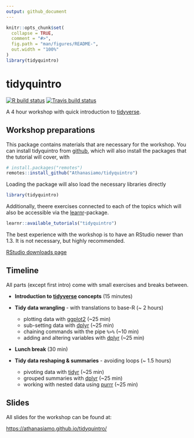 ```yaml
---
output: github_document
---
```


<!-- README.md is generated from README.Rmd. Please edit that file -->

```r
knitr::opts_chunk$set(
  collapse = TRUE,
  comment = "#>",
  fig.path = "man/figures/README-",
  out.width = "100%"
)
library(tidyquintro)
```

# tidyquintro

<!-- badges: start -->
[![R build status](https://github.com/Athanasiamo/tidyquintro/workflows/R-CMD-check/badge.svg)](https://github.com/Athanasiamo/tidyquintro/actions)
[![Travis build status](https://travis-ci.com/Athanasiamo/tidyquintro.svg?branch=master)](https://travis-ci.com/Athanasiamo/tidyquintro)
<!-- badges: end -->

A 4 hour workshop with quick introduction to [tidyverse](https://www.tidyverse.org/).

## Workshop preparations

This package contains materials that are necessary for the workshop. 
You can install tidyquintro from [github](https://github.com/Athanasiamo/tidyquintro), which will also install the packages that the tutorial will cover, with

```r
# install.packages("remotes")
remotes::install_github("Athanasiamo/tidyquintro")
```

Loading the package will also load the necessary libraries directly
```r
library(tidyquintro)
```

Additionally, theere exercises connected to each of the topics which will also be accessible via the [learnr](https://rstudio.github.io/learnr/)-package.

```r
learnr::available_tutorials("tidyquintro")
```

The best experience with the workshop is to have an RStudio newer than 1.3. 
It is not necessary, but highly recommended.

[RStudio downloads page](https://rstudio.com/products/rstudio/download/#download)

## Timeline
All parts (except first intro) come with small exercises and breaks between.

- **Introduction to [tidyverse](https://www.tidyverse.org/) concepts** (15 minutes)  

- **Tidy data wrangling** - with translations to base-R (~ 2 hours) 
  - plotting data with [ggplot2](https://ggplot2.tidyverse.org/) (~25 min) 
  - sub-setting data with [dplyr](https://dplyr.tidyverse.org/) (~25 min)  
  - chaining commands with the pipe `%>%` (~10 min)  
  - adding and altering variables with [dplyr](https://dplyr.tidyverse.org/)  (~25 min)  

- **Lunch break** (30 min)  

- **Tidy data reshaping & summaries** - avoiding loops (~ 1.5 hours)   
  - pivoting data with [tidyr](https://tidyr.tidyverse.org/) (~25 min) 
  - grouped summaries with [dplyr](https://dplyr.tidyverse.org/) (~25 min)  
  - working with nested data using [purrr](https://purrr.tidyverse.org/) (~25 min) 
  
## Slides

All slides for the workshop can be found at:

[https://athanasiamo.github.io/tidyquintro/](https://athanasiamo.github.io/tidyquintro/)



